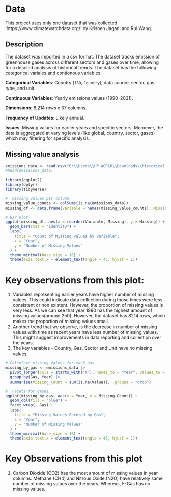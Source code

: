 # Data

This project uses only one dataset that was collected 'https://www.climatewatchdata.org/' by Krishen Jagani and Rui Wang.


## Description
The dataset was imported in a csv format. The dataset tracks emission of greenhouse gases across different sectors and gases over time, allowing for a detailed analysis
of historical trends. The dataset has the following categorical variales and contionous variables:

**Categorical Variables**: Country (`ISO`, `Country`), data source, sector, gas type, and unit.

**Continuous Variables**: Yearly emissions values (1990–2021).

**Dimensions**: 8,214 rows x 37 columns.

**Frequency of Updates**: Likely annual.

**Issues**: Missing values for earlier years and specific sectors. Moroever, the data is aggregated at varying levels (like global, country, sector, gases)
which may filtering for specific analysis.

## Missing value analysis


```r
emissions_data <- read.csv("C:\\Users\\HP WORLD\\Downloads\\historical_emissions (1)\\historical_emissions.csv",na="N/A")
#head(emissions_data)
```

```r
library(ggplot2)
library(dplyr)
library(tidyverse)

#  missing values per column
missing_value_counts <- colSums(is.na(emissions_data))
missing_df <- data.frame(Variable = names(missing_value_counts), Missing = missing_value_counts)

# Bar plot 
ggplot(missing_df, aes(x = reorder(Variable, Missing), y = Missing)) +
  geom_bar(stat = "identity") +
  labs(
    title = "Count of Missing Values by Variable",
    x = "Year",
    y = "Number of Missing Values"
  ) +
  theme_minimal(base_size = 16) +
  theme(axis.text.x = element_text(angle = 45, hjust = 1))

```
# Key observations from this plot:
1. Variables representing earlier years have higher number of missing values. This could indicate data collection during those times were less consistent
or non existent. However, the proportion of missing values is very less. As we can see that year 1990 has the highest amount of missing values(around 250). However, the 
dataset has 8214 rows, which makes the proportion of missing values small. 
2. Another trend that we observe, is the decrease in number of missing values with time as recent years have less number of missing values. This might suggest improvements
in data reporting and collection over the years.
3. The key variables - Country, Gas, Sector and Unit have no missing values.

```r
# Calculate missing values for each gas 
missing_by_gas <- emissions_data |>
  pivot_longer(cols = starts_with("X"), names_to = "Year", values_to = "Value") |>
  group_by(Gas, Year) |>
  summarise(Missing_Count = sum(is.na(Value)), .groups = "drop")

#  Facets for gases
ggplot(missing_by_gas, aes(x = Year, y = Missing_Count)) +
  geom_col(fill = "blue") +
  facet_wrap(~ Gas) +
  labs(
    title = "Missing Values Faceted by Gas",
    x = "Year",
    y = "Number of Missing Values"
  ) +
  theme_minimal(base_size = 16) +
  theme(axis.text.x = element_text(angle = 45, hjust = 1))
```
# Key Observations from this plot
1. Carbon Dioxide (CO2) has the most amount of missing values in year columns. Methane (CH4) and Nitrous Oxide (N2O) have
relatively same number of missing values over the years. Whereas, F-Gas has no missing values.
